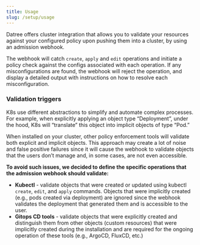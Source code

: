 ```yaml
---
title: Usage
slug: /setup/usage
---
```


Datree offers cluster integration that allows you to validate your resources against your configured policy upon pushing them into a cluster, by using an admission webhook.

The webhook will catch `create`, `apply` and `edit` operations and initiate a policy check against the configs associated with each operation. If any misconfigurations are found, the webhook will reject the operation, and display a detailed output with instructions on how to resolve each misconfiguration.

### Validation triggers
K8s use different abstractions to simplify and automate complex processes. For example, when explicitly applying an object type “Deployment”, under the hood, K8s will “translate” this object into implicit objects of type “Pod.”

When installed on your cluster, other policy enforcement tools will validate both explicit and implicit objects. This approach may create a lot of noise and false positive failures since it will cause the webhook to validate objects that the users don’t manage and, in some cases, are not even accessible.

**To avoid such issues, we decided to define the specific operations that the admission webhook should validate:**

* **Kubectl** - validate objects that were created or updated using kubectl `create`, `edit`, and `apply` commands. Objects that were implicitly created (e.g., pods created via deployment) are ignored since the webhook validates the deployment that generated them and is accessible to the user.
* **Gitops CD tools** - validate objects that were explicitly created and distinguish them from other objects (custom resources) that were implicitly created during the installation and are required for the ongoing operation of these tools (e.g., ArgoCD, FluxCD, etc.)
